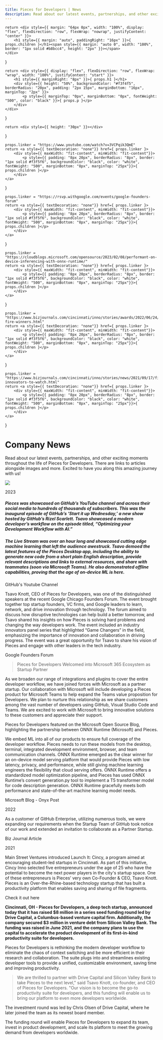 ```yaml
---
title: Pieces for Developers | News
description: Read about our latest events, partnerships, and other exciting moments throughout the life of Pieces for Developers. There are links to articles alongside images and more. Excited to have you along this amazing journey with us!
---
```


    return <div style={{ margin: "64px 0px", width: "100%", display: "flex", flexDirection: "row", flexWrap: "nowrap", justifyContent: "center" }}>
        <h1 style={{ margin: "auto", paddingRight: "16px" }}>{ props.children }</h1><span style={{ margin: "auto 0", width: "100%", border: "1px solid #b8bcc4", height: "2px" }}></span>
    </div>
}

    return <div style={{ display: "flex", flexDirection: "row", flexWrap: "wrap", width: "100%", justifyContent: "start" }}>
        <h1 style={{ marginRight: "8px" }}>{ props.h1 }</h1>
        <div style={{ height: "50%", backgroundColor: "#f3f4f5", borderRadius: "20px", padding: "2px 15px", marginBottom: "16px", marginTop: "2px" }}>
            <p style={{ marginTop: "0px", marginBottom: "0px", fontWeight: "500", color: "black" }}>{ props.p }</p>
        </div>
    </div>
}

    return <div style={{ height: "30px" }}></div>
}

    props.linker = "https://www.youtube.com/watch?v=3VCPqik3QmE"
    return <a style={{ textDecoration: "none"}} href={ props.linker }>
        <div style={{ maxWidth: "fit-content", minWidth: "fit-content"}}>
            <p style={{ padding: "8px 20px", borderRadius: "8px", border: "1px solid #f3f5f6", backgroundColor: "black", color: "white", fontWeight: "500", marginBottom: "8px", marginTop: "25px"}}>{ props.children }</p>
        </div>
    </a>
}

    props.linker = "https://rsvp.withgoogle.com/events/google-founders-forum"
    return <a style={{ textDecoration: "none"}} href={ props.linker }>
        <div style={{ maxWidth: "fit-content", minWidth: "fit-content"}}>
            <p style={{ padding: "8px 20px", borderRadius: "8px", border: "1px solid #f3f5f6", backgroundColor: "black", color: "white", fontWeight: "500", marginBottom: "8px", marginTop: "25px"}}>{ props.children }</p>
        </div>
    </a>
}

    props.linker = "https://cloudblogs.microsoft.com/opensource/2023/02/08/performant-on-device-inferencing-with-onnx-runtime/"
    return <a style={{ textDecoration: "none"}} href={ props.linker }>
        <div style={{ maxWidth: "fit-content", minWidth: "fit-content"}}>
            <p style={{ padding: "8px 20px", borderRadius: "8px", border: "1px solid #f3f5f6", backgroundColor: "black", color: "white", fontWeight: "500", marginBottom: "8px", marginTop: "25px"}}>{ props.children }</p>
        </div>
    </a>
}

    props.linker = "https://www.bizjournals.com/cincinnati/inno/stories/awards/2022/06/24/inno-fire-winners.html"
    return <a style={{ textDecoration: "none"}} href={ props.linker }>
        <div style={{ maxWidth: "fit-content", minWidth: "fit-content"}}>
            <p style={{ padding: "8px 20px", borderRadius: "8px", border: "1px solid #f3f5f6", backgroundColor: "black", color: "white", fontWeight: "500", marginBottom: "8px", marginTop: "25px"}}>{ props.children }</p>
        </div>
    </a>
}

    props.linker = "https://www.bizjournals.com/cincinnati/inno/stories/news/2021/09/17/five-innovators-to-watch.html"
    return <a style={{ textDecoration: "none"}} href={ props.linker }>
        <div style={{ maxWidth: "fit-content", minWidth: "fit-content"}}>
            <p style={{ padding: "8px 20px", borderRadius: "8px", border: "1px solid #f3f5f6", backgroundColor: "black", color: "white", fontWeight: "500", marginBottom: "8px", marginTop: "25px"}}>{ props.children }</p>
        </div>
    </a>
}

# Company News
Read about our latest events, partnerships, and other exciting moments throughout the life of Pieces for Developers. There are links to articles alongside images and more. Excited to have you along this amazing journey with us!

![](/assets/robots_billboard.png)

<DateDivider>2023</DateDivider>

<EventHeader p="April 5, 2023" h1="GitHub Showcase on Youtube"></EventHeader>

##### Pieces was showcased on GitHub’s YouTube channel and across their social media to hundreds of thousands of subscribers. This was the inaugural episode of GitHub’s ‘Start it up Wednesday,’ a new show hosted by GitHub’s Rizel Scarlett. Tsavo showcased a modern developer’s workflow on the episode titled, “Optimizing your Development Workflow with AI.”

##### The Live Stream was over an hour long and showcased cutting edge machine learning that left the audience awestruck. Tsavo demoed the latest features of the Pieces Desktop app, including the ability to generate new code from a short plain English description, provide relevant descriptions and links to external resources, and share with teammates (soon via Microsoft Teams). He also demonstrated offline capabilities, proving that the age of on-device ML is here.

<ClickThroughGithubYoutube>GitHub's Youtube Channel</ClickThroughGithubYoutube>

<Spacer></Spacer>

<EventHeader p="February 28, 2023" h1="Google Founders Forum"></EventHeader>

Tsavo Knott, CEO of Pieces for Developers, was one of the distinguished speakers at the recent Google Chicago Founders Forum. The event brought together top startup founders, VC firms, and Google leaders to learn, network, and drive innovation through technology. The forum aimed to discuss how disruptive technologies can help build a better tomorrow, and Tsavo shared his insights on how Pieces is solving hard problems and changing the way developers work. The event included an industry innovators panel series that highlighted “Game Changers” in the field, emphasizing the importance of innovation and collaboration in driving progress. The event was a great opportunity for Tsavo to share his vision of Pieces and engage with other leaders in the tech industry.

<ClickThroughGoogleFounders>Google Founders Forum</ClickThroughGoogleFounders>

<Spacer></Spacer>

<EventHeader p="February 27, 2023" h1="Microsoft Partner Startup"></EventHeader>

> Pieces for Developers Welcomed into Microsoft 365 Ecosystem as Startup Partner

As we broaden our range of integrations and plugins to cover the entire developer workflow, we have joined forces with Microsoft as a partner startup. Our collaboration with Microsoft will include developing a Pieces product for Microsoft Teams to help expand the Teams value proposition for Developers. We plan to nurture this relationship as we share customers among the vast number of developers using GitHub, Visual Studio Code and Teams. We are excited to work with Microsoft to bring innovative solutions to these customers and appreciate their support.

<Spacer></Spacer>

<EventHeader p="February 8, 2023" h1="ONNX Runtime Microsoft Blog"></EventHeader>

Pieces for Developers featured on the Microsoft Open Source Blog, highlighting the partnership between ONNX Runtime (Microsoft) and Pieces.

We embed ML into all of our products to ensure full coverage of the developer workflow. Pieces needs to run these models from the desktop, terminal, integrated development environment, browser, and team communication channels. ONNX Runtime emerged as the clear winner for an on-device model serving platform that would provide Pieces with low latency, privacy, and performance, while still giving machine learning engineers the flexibility that cloud serving offers. ONNX Runtime offers a standardized model optimization pipeline, and Pieces has used ONNX Runtime’s convert generation.py tool to implement a T5 transformer model for code description generation. ONNX Runtime gracefully meets both performance and state-of-the-art machine learning model needs.

<ClickThroughMicrosoftOnyxBlog>Microsoft Blog - Onyx Post</ClickThroughMicrosoftOnyxBlog>

<DateDivider>2022</DateDivider>

<EventHeader p="December 2022" h1="Github - Partner Startup"></EventHeader>
As a customer of GitHub Enterprise, utilizing numerous tools, we were expanding our requirements when the Startup Team of GitHub took notice of our work and extended an invitation to collaborate as a Partner Startup.

<Spacer></Spacer>

<EventHeader p="June 24, 2022" h1="Best Tech Startups: CincyInno"></EventHeader>

<ClickThroughBizJournal2022>Biz Journal Article</ClickThroughBizJournal2022>

<DateDivider>2021</DateDivider>

<EventHeader p="September 17, 2021" h1="5 under 25"></EventHeader>

Main Street Ventures introduced Launch It: Cincy, a program aimed at encouraging student-led startups in Cincinnati. As part of this initiative, Cincy Inno selected five entrepreneurs under the age of 25 who have the potential to become the next power players in the city's startup space. One of these entrepreneurs is Pieces’ very own Co-Founder & CEO, Tsavo Knott. Pieces is an Over-the-Rhine-based technology startup that has built a productivity platform that enables saving and sharing of file fragments.

<ClickThroughBizJournal2021>Check it out here</ClickThroughBizJournal2021>

<Spacer></Spacer>

<EventHeader p="June 2021" h1="Series Seed Raise"></EventHeader>

**Cincinnati, OH - Pieces for Developers, a deep tech startup, announced today that it has raised $8 million in a series seed funding round led by Drive Capital, a Columbus-based venture capital firm. Additionally, the company secured $3 million in venture debt from Silicon Valley Bank. The funding was raised in June 2021, and the company plans to use the capital to accelerate the product development of its first-in-kind productivity suite for developers.**

Pieces for Developers is rethinking the modern developer workflow to eliminate the chaos of context switching and be more efficient in their research and collaboration. The suite plugs into and streamlines existing developer tools to provide a unified, customizable environment, saving time and improving productivity.

> We are thrilled to partner with Drive Capital and Silicon Valley Bank to take Pieces to the next level," said Tsavo Knott, co-founder, and CEO of Pieces for Developers. "Our vision is to become the go-to productivity suite for developers, and this funding will enable us to bring our platform to even more developers worldwide.

The investment round was led by Chris Olsen of Drive Capital, where he later  joined the team as its newest board member.

The funding round will enable Pieces for Developers to expand its team, invest in product development, and scale its platform to meet the growing demand from developers worldwide.

<Spacer></Spacer>